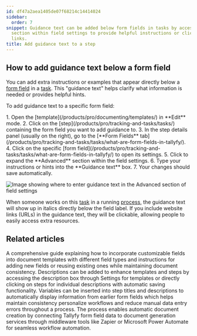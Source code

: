 ```yaml
---
id: df47a2aea1405de07f68214c14414024
sidebar:
  order: 7
snippet: Guidance text can be added below form fields in tasks by accessing the Advanced
  section within field settings to provide helpful instructions or clickable resource
  links.
title: Add guidance text to a step
---
```



## How to add guidance text below a form field

You can add extra instructions or examples that appear directly below a [form field](/products/pro/tracking-and-tasks/tasks/what-are-form-fields-in-tallyfy/) in a [task](/products/pro/tracking-and-tasks/tasks/). This "guidance text" helps clarify what information is needed or provides helpful hints.

To add guidance text to a specific form field:

<Steps>
1. Open the [template](/products/pro/documenting/templates/) in **Edit** mode.
2. Click on the [step](/products/pro/tracking-and-tasks/tasks/) containing the form field you want to add guidance to.
3. In the step details panel (usually on the right), go to the [**Form Fields** tab](/products/pro/tracking-and-tasks/tasks/what-are-form-fields-in-tallyfy/).
4. Click on the specific [form field](/products/pro/tracking-and-tasks/tasks/what-are-form-fields-in-tallyfy/) to open its settings.
5. Click to expand the **Advanced** section within the field settings.
6. Type your instructions or hints into the **Guidance text** box.
7. Your changes should save automatically.
</Steps>

![Image showing where to enter guidance text in the Advanced section of field settings](https://screenshots.tallyfy.com/tallyfy%2Fpro%2Fdesktop-light-add-guidance-text.png)

When someone works on this [task](/products/pro/tracking-and-tasks/tasks/) in a running [process](/products/pro/tracking-and-tasks/processes/), the guidance text will show up in italics directly below the field label. If you include website links (URLs) in the guidance text, they will be clickable, allowing people to easily access extra resources.


## Related articles
<CardGrid>
<LinkTitleCard header="<b>Documents > Add fields to document templates</b>" href="/products/pro/documenting/documents/how-can-i-add-editable-fields-to-my-tallyfy-documents/" > A comprehensive guide explaining how to incorporate customizable fields into document templates with different field types and instructions for adding new fields or reusing existing ones while maintaining document consistency. </LinkTitleCard>
<LinkTitleCard header="<b>Edit Templates > Add a description to a template</b>" href="/products/pro/documenting/templates/edit-templates/add-description/" > Descriptions can be added to enhance templates and steps by accessing the description box through Settings for templates or directly clicking on steps for individual descriptions with automatic saving functionality. </LinkTitleCard>
<LinkTitleCard header="<b>Variables > Insert variables</b>" href="/products/pro/documenting/templates/variables/how-can-i-use-insert-variables-in-tallyfy/" > Variables can be inserted into step titles and descriptions to automatically display information from earlier form fields which helps maintain consistency personalize workflows and reduce manual data entry errors throughout a process. </LinkTitleCard>
<LinkTitleCard header="<b>Documents > Send data to document creation systems</b>" href="/products/pro/documenting/documents/how-to-generate-documents-from-form-fields/" > The process enables automatic document creation by connecting Tallyfy form field data to document generation services through middleware tools like Zapier or Microsoft Power Automate for seamless workflow automation. </LinkTitleCard>
</CardGrid>